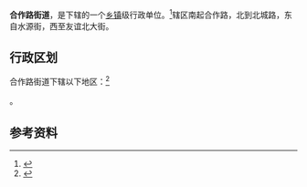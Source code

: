 {{中国乡级行政区
|景观照片文件名 = Shijiazhuangbei Railway Station 2013.08.31 07-57-04.jpg
|景观照片描述 = [[石家庄北站|石家庄北站]]
|汉语拼音 = 
|其他语言 = 
|其他语言名称 = 
|旧称 = 
|地名出处 = 
|位置图文件名 = 
|位置图描述 = 
|自定义图片= 
|建置时间 = 
|政府驻地 = 
|毗邻 = 
|总面积 = 
|总人口 = 
|总人口年份 = 
|户籍人口 = 
|户籍人口年份 = 
|常住人口 = 
|常住人口年份 = 
|人口密度 = 
|GDP = 
|GDP年份 = 
|邮政编码 = 
|电话区号 = 311
|官方网站 = 
|网站名称 = 
|13/01/05/007/000}}

'''合作路街道'''，是{{PRC admin/fullname|13/01/05/007/000|3}}下辖的一个[[乡镇|乡镇]]级行政单位。<ref>{{PRC admin/ref sgc|{{PRC admin/parent|13/01/05/007/000}}}}</ref>辖区南起合作路，北到北城路，东自水源街，西至友谊北大街。

== 行政区划 ==

合作路街道下辖以下地区：<ref>{{PRC admin/ref sgc|13/01/05/007/000}}</ref>

{{PRC admin/children|13/01/05/007/000}}。

== 参考资料 ==

{{reflist}}

{{行政区划小作品}}
{{PRC admin/navcat|13/01/05/007/000}}